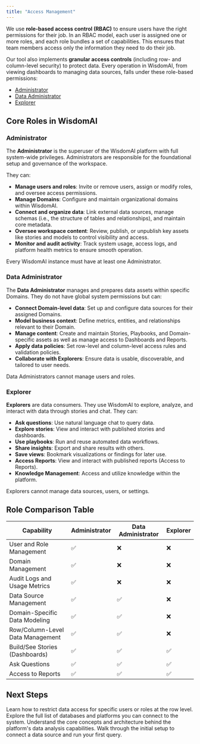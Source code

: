 ```yaml
---
title: "Access Management"
---
```


We use **role-based access control (RBAC)** to ensure users have the right permissions for their job. In an RBAC model, each user is assigned one or more roles, and each role bundles a set of capabilities. This ensures that team members access only the information they need to do their job.

Our tool also implements **granular access controls** (including row- and column-level security) to protect data. Every operation in WisdomAI, from viewing dashboards to managing data sources, falls under these role-based permissions:

- [Administrator](#administrator)
- [Data Administrator](#data-administrator)
- [Explorer](#explorer)

## Core Roles in WisdomAI

### Administrator

The **Administrator** is the superuser of the WisdomAI platform with full system-wide privileges. Administrators are responsible for the foundational setup and governance of the workspace.

They can:

- **Manage users and roles**: Invite or remove users, assign or modify roles, and oversee access permissions.
- **Manage Domains**: Configure and maintain organizational domains within WisdomAI.
- **Connect and organize data**: Link external data sources, manage schemas (i.e., the structure of tables and relationships), and maintain core metadata.
- **Oversee workspace content**: Review, publish, or unpublish key assets like stories and models to control visibility and access.
- **Monitor and audit activity**: Track system usage, access logs, and platform health metrics to ensure smooth operation.

<Info>
  Every WisdomAI instance must have at least one Administrator.
</Info>

### Data Administrator

The **Data Administrator** manages and prepares data assets within specific Domains. They do not have global system permissions but can:

- **Connect Domain-level data**: Set up and configure data sources for their assigned Domains.
- **Model business context**: Define metrics, entities, and relationships relevant to their Domain.
- **Manage content**: Create and maintain Stories, Playbooks, and Domain-specific assets as well as manage access to Dashboards and Reports.
- **Apply data policies**: Set row-level and column-level access rules and validation policies.
- **Collaborate with Explorers**: Ensure data is usable, discoverable, and tailored to user needs.

<Info>
  Data Administrators cannot manage users and roles.
</Info>

### Explorer

**Explorers** are data consumers. They use WisdomAI to explore, analyze, and interact with data through stories and chat. They can:

- **Ask questions**: Use natural language chat to query data.
- **Explore stories**: View and interact with published stories and dashboards.
- **Use playbooks**: Run and reuse automated data workflows.
- **Share insights**: Export and share results with others.
- **Save views**: Bookmark visualizations or findings for later use.
- **Access Reports**: View and interact with published reports (Access to Reports).
- **Knowledge Management**: Access and utilize knowledge within the platform.

<Info>
  Explorers cannot manage data sources, users, or settings.
</Info>

## Role Comparison Table

| Capability                       | Administrator | Data Administrator | Explorer |
| -------------------------------- | ------------- | ------------------ | -------- |
| User and Role Management         | ✅             | ❌                  | ❌        |
| Domain Management                | ✅             | ❌                  | ❌        |
| Audit Logs and Usage Metrics     | ✅             | ❌                  | ❌        |
| Data Source Management           | ✅             | ✅                  | ❌        |
| Domain-Specific Data Modeling    | ✅             | ✅                  | ❌        |
| Row/Column-Level Data Management | ✅             | ✅                  | ❌        |
| Build/See Stories (Dashboards)   | ✅             | ✅                  | ✅        |
| Ask Questions                    | ✅             | ✅                  | ✅        |
| Access to Reports                | ✅             | ✅                  | ✅        |

## Next Steps

<CardGroup cols={2}>
  <Card title="Row Level Access Control" icon="user-shield" href="/manage-account/row-level-access-control/row-level-access-control">
    Learn how to restrict data access for specific users or roles at the row level.
  </Card>
  <Card title="Supported Data Sources" icon="database" href="/getting-started/connect-data-sources/supported-data-sources">
    Explore the full list of databases and platforms you can connect to the system.
  </Card>
  <Card title="How WisdomAI Works" icon="brain" href="/getting-started/how-wisdom-ai-works">
    Understand the core concepts and architecture behind the platform's data analysis capabilities.
  </Card>
  <Card title="Basic Tutorial: Connect and Test" icon="rocket" href="/setting-up-wisdom-ai/basic-tutorial-connect-and-test">
    Walk through the initial setup to connect a data source and run your first query.
  </Card>
</CardGroup>